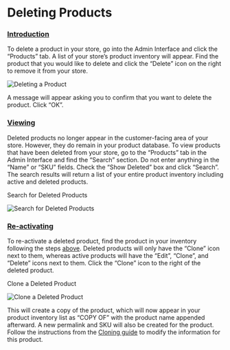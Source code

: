 # Deleting Products

### [Introduction](deleting-products.md#introduction) <a id="introduction"></a>

To delete a product in your store, go into the Admin Interface and click the “Products” tab. A list of your store’s product inventory will appear. Find the product that you would like to delete and click the “Delete” icon on the right to remove it from your store.

![Deleting a Product](..//images/del.png)

A message will appear asking you to confirm that you want to delete the product. Click “OK”.

### [Viewing](deleting-products.md#viewing) <a id="viewing"></a>

Deleted products no longer appear in the customer-facing area of your store. However, they do remain in your product database. To view products that have been deleted from your store, go to the “Products” tab in the Admin Interface and find the “Search” section. Do not enter anything in the “Name” or “SKU” fields. Check the “Show Deleted” box and click “Search”. The search results will return a list of your entire product inventory including active and deleted products.

Search for Deleted Products

![Search for Deleted Products](https://guides.spreecommerce.org/static/4be705dc2eae9c1e7999f3791dceaa94/03ffe/show_deleted_products.jpg)

### [Re-activating](deleting-products.md#re-activating) <a id="re-activating"></a>

To re-activate a deleted product, find the product in your inventory following the steps [above](deleting-products.md#viewing). Deleted products will only have the “Clone” icon next to them, whereas active products will have the “Edit”, “Clone”, and “Delete” icons next to them. Click the “Clone” icon to the right of the deleted product.

Clone a Deleted Product

![Clone a Deleted Product](https://guides.spreecommerce.org/static/09dd6a672e54320f2799aefe4d21176c/79ab3/clone_deleted_product.jpg)

This will create a copy of the product, which will now appear in your product inventory list as “COPY OF” with the product name appended afterward. A new permalink and SKU will also be created for the product. Follow the instructions from the [Cloning guide](cloning-products.md) to modify the information for this product.

